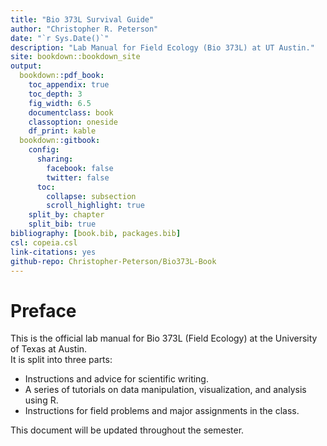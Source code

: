 ```yaml
---
title: "Bio 373L Survival Guide"
author: "Christopher R. Peterson"
date: "`r Sys.Date()`"
description: "Lab Manual for Field Ecology (Bio 373L) at UT Austin."
site: bookdown::bookdown_site
output: 
  bookdown::pdf_book:
    toc_appendix: true
    toc_depth: 3
    fig_width: 6.5
    documentclass: book
    classoption: oneside
    df_print: kable
  bookdown::gitbook:
    config:
      sharing:
        facebook: false
        twitter: false
      toc:
        collapse: subsection
        scroll_highlight: true
    split_by: chapter
    split_bib: true
bibliography: [book.bib, packages.bib]
csl: copeia.csl
link-citations: yes
github-repo: Christopher-Peterson/Bio373L-Book
---
```

# Preface {-}

This is the official lab manual for Bio 373L (Field Ecology) at the University of Texas at Austin.  
It is split into three parts:

  - Instructions and advice for scientific writing.
  - A series of tutorials on data manipulation, visualization, and analysis using R.
  - Instructions for field problems and major assignments in the class.

This document will be updated throughout the semester.